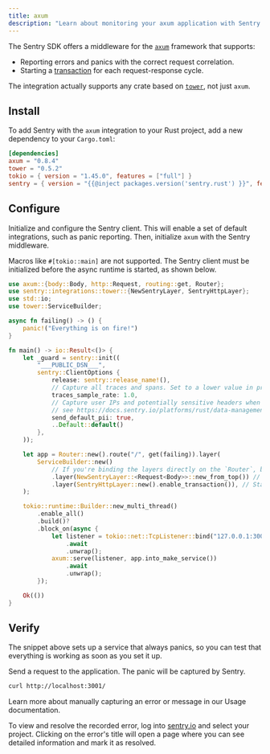 ```yaml
---
title: axum
description: "Learn about monitoring your axum application with Sentry."
---
```


The Sentry SDK offers a middleware for the [`axum`](https://github.com/tokio-rs/axum) framework that supports:

- Reporting errors and panics with the correct request correlation.
- Starting a [transaction](https://docs.sentry.io/concepts/key-terms/tracing/) for each request-response cycle.

The integration actually supports any crate based on [`tower`](https://github.com/tower-rs/tower), not just `axum`.

## Install

To add Sentry with the `axum` integration to your Rust project, add a new dependency to your `Cargo.toml`:

```toml {filename:Cargo.toml} 
[dependencies]
axum = "0.8.4"
tower = "0.5.2"
tokio = { version = "1.45.0", features = ["full"] }
sentry = { version = "{{@inject packages.version('sentry.rust') }}", features = ["tower-axum-matched-path"] }
```

## Configure

Initialize and configure the Sentry client. This will enable a set of default integrations, such as panic reporting.
Then, initialize `axum` with the Sentry middleware.

<Alert level="warning">

Macros like `#[tokio::main]` are not supported. The Sentry client must be initialized before the async runtime is started, as shown below.

</Alert>

```rust {filename:main.rs}
use axum::{body::Body, http::Request, routing::get, Router};
use sentry::integrations::tower::{NewSentryLayer, SentryHttpLayer};
use std::io;
use tower::ServiceBuilder;

async fn failing() -> () {
    panic!("Everything is on fire!")
}

fn main() -> io::Result<()> {
    let _guard = sentry::init((
        "___PUBLIC_DSN___",
        sentry::ClientOptions {
            release: sentry::release_name!(),
            // Capture all traces and spans. Set to a lower value in production
            traces_sample_rate: 1.0,
            // Capture user IPs and potentially sensitive headers when using HTTP server integrations
            // see https://docs.sentry.io/platforms/rust/data-management/data-collected for more info
            send_default_pii: true,
            ..Default::default()
        },
    ));

    let app = Router::new().route("/", get(failing)).layer(
        ServiceBuilder::new()
            // If you're binding the layers directly on the `Router`, bind them in the opposite order, otherwise you might run into a memory leak
            .layer(NewSentryLayer::<Request<Body>>::new_from_top()) // Bind a new Hub per request, to ensure correct error <> request correlation
            .layer(SentryHttpLayer::new().enable_transaction()), // Start a transaction (Sentry root span) for each request
    );

    tokio::runtime::Builder::new_multi_thread()
        .enable_all()
        .build()?
        .block_on(async {
            let listener = tokio::net::TcpListener::bind("127.0.0.1:3001")
                .await
                .unwrap();
            axum::serve(listener, app.into_make_service())
                .await
                .unwrap();
        });

    Ok(())
}
```

## Verify

The snippet above sets up a service that always panics, so you can test that everything is working as soon as you set it up.

Send a request to the application. The panic will be captured by Sentry.

```bash
curl http://localhost:3001/
```

<Alert>

Learn more about manually capturing an error or message in our <PlatformLink to="/usage/">Usage documentation</PlatformLink>.

</Alert>

To view and resolve the recorded error, log into [sentry.io](https://sentry.io) and select your project. Clicking on the error's title will open a page where you can see detailed information and mark it as resolved.
